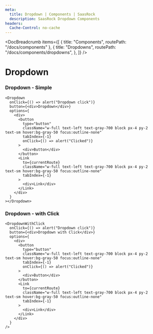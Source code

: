 ```yaml
---
meta:
  title: Dropdown | Components | SaasRock
  description: SaasRock Dropdown Components
headers:
  Cache-Control: no-cache
---
```



<DocBreadcrumb
  items={[
    { title: "Components", routePath: "/docs/components" },
    {
      title: "Dropdowns",
      routePath: "/docs/components/dropdowns",
    },
  ]}
/>

# Dropdown


### Dropdown - Simple

<PreviewDropdownsSimple />

```tsx
<Dropdown
  onClick={() => alert("Dropdown click")}
  button={<div>Dropdown</div>}
  options={
    <div>
      <button
        type="button"
        className="w-full text-left text-gray-700 block px-4 py-2 text-sm hover:bg-gray-50 focus:outline-none"
        tabIndex={-1}
        onClick={() => alert("Clicked")}
      >
        <div>Button</div>
      </button>
      <Link
        to={currentRoute}
        className="w-full text-left text-gray-700 block px-4 py-2 text-sm hover:bg-gray-50 focus:outline-none"
        tabIndex={-1}
      >
        <div>Link</div>
      </Link>
    </div>
  }
></Dropdown>
```


### Dropdown - with Click

<PreviewDropdownsWithClick />

```tsx
<DropdownWithClick
  onClick={() => alert("Dropdown click")}
  button={<div>Dropdown with Click</div>}
  options={
    <div>
      <button
        type="button"
        className="w-full text-left text-gray-700 block px-4 py-2 text-sm hover:bg-gray-50 focus:outline-none"
        tabIndex={-1}
        onClick={() => alert("Clicked")}
      >
        <div>Button</div>
      </button>
      <Link
        to={currentRoute}
        className="w-full text-left text-gray-700 block px-4 py-2 text-sm hover:bg-gray-50 focus:outline-none"
        tabIndex={-1}
      >
        <div>Link</div>
      </Link>
    </div>
  }
/>
```
